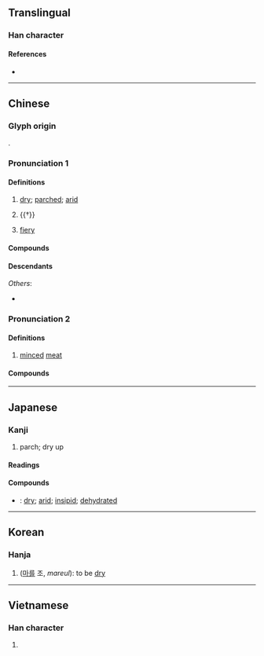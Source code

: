 {{character info/new}}
==Translingual==

===Han character===
{{Han char|rn=86|rad=火|as=13|sn=17|four=96894|canj=FRRD|ids=⿰火喿}}

====References====
* {{Han ref|kx=0684.290|dkj=19467|dj=1097.060|hdz=32240.190|uh=71E5|ud=29157|bh=C0EA|bd=49386}}

----

==Chinese==
{{zh-forms}}

===Glyph origin===
{{Han etym}}
{{Han compound|火|喿|ls=psc|c1=s|c2=p|t1=fire}}.

===Pronunciation 1===
{{zh-pron
|m=zào
|m-s=cao4
|c=cou3
|h=pfs=châu
|mn=qz,tw,xm,zz:sò/qz:sò͘
|mn_note=sò/sò͘ - literary; sò - vernacular (Quanzhou)
|mc=y
|oc=y
|cat=a
}}

====Definitions====
{{zh-hanzi}}

# [[dry]]; [[parched]]; [[arid]]
#: {{zh-x|乾{gān}燥|dry}}
# {{†}} {{zh-alt-form|*躁|[[quick-tempered]]; [[anxious]]}}
#: {{zh-x|急燥|anxious}}
# {{lb|zh|TCM|Min Nan|of food or medicine}} [[fiery]]

====Compounds====
{{zh-der|乾燥|乾燥劑|乾燥器|乾燥機|乾燥氣候|乾燥箱|乾燥花|卬燥|口乾舌燥|口燥脣乾|天乾物燥|推燥居濕|暴燥|暴燥如雷|枯燥|枯燥無味|炙冰使燥|炮燥|熱燥|燠燥|燥不搭的|燥屎|燥溼|燥灼|燥熱|燥皮|燥脾|爆燥|爆燥如雷|辣燥|高燥|鱉燥}}

====Descendants====
{{CJKV||そう|조|táo}}
''Others'':
* {{desc|vi|bor=1|-}} {{vi-l|ráo|𫧭|be dried up}}

===Pronunciation 2===
{{zh-pron
|m=sào
|mn=sò
|cat=n
}}

====Definitions====
{{zh-hanzi}}

# [[minced]] [[meat]]

====Compounds====
{{zh-der|燥子|肉燥}}

----

==Japanese==

===Kanji===
{{ja-kanji|grade=c|rs=火13}}

# parch; dry up

====Readings====
{{ja-readings
|goon=そう
|kanon=そう
|kun=かわ-く, はしゃ-ぐ
}}

====Compounds====
* {{ja-r|乾燥|かんそう}}: [[dry]]; [[arid]]; [[insipid]]; [[dehydrated]]

----

==Korean==

===Hanja===
{{ko-hanja|hangeul=조|eumhun=|rv=jo|mr=cho|y=co}}

# ([[마르다|마를]] 조, ''mareul''): to be [[dry]]

----

==Vietnamese==

===Han character===
{{vi-hantu|[[táo]], [[ráo]]|rs=火13}}

# {{rfdef|vi}}